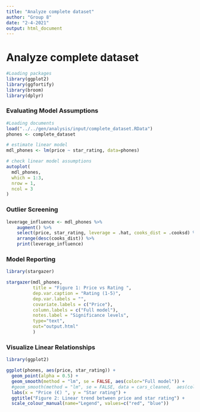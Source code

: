 ```yaml
---
title: "Analyze complete dataset"
author: "Group 8"
date: "2-4-2021"
output: html_document
---
```


# **Analyze complete dataset **

```r
#Loading packages 
library(ggplot2)
library(ggfortify)
library(broom)
library(dplyr)
```

### Evaluating Model Assumptions
```r
#Loading documents
load("../../gen/analysis/input/complete_dataset.RData") 
phones <- complete_dataset

# estimate linear model
mdl_phones <- lm(price ~ star_rating, data=phones)

# check linear model assumptions
autoplot(
  mdl_phones,
  which = 1:3,
  nrow = 1,
  ncol = 3
)
```

### Outlier Screening 
```r
leverage_influence <- mdl_phones %>%
    augment() %>%
    select(price, star_rating, leverage = .hat, cooks_dist = .cooksd) %>%
    arrange(desc(cooks_dist)) %>% 
    print(leverage_influence)
```

### Model Reporting 
```r
library(stargazer)

stargazer(mdl_phones,
          title = "Figure 1: Price vs Rating ",
          dep.var.caption = "Rating (1-5)",  
          dep.var.labels = "",  
          covariate.labels = c("Price"),  
          column.labels = c("Full model"),
          notes.label = "Significance levels",  
          type="text",
          out="output.html"  
          )
```

### Visualize Linear Relationships
```r
library(ggplot2)

ggplot(phones, aes(price, star_rating)) +
  geom_point(alpha = 0.5) +  
  geom_smooth(method = "lm", se = FALSE, aes(color="Full model")) +
  #geom_smooth(method = "lm", se = FALSE, data = cars_cleaned,  aes(color="Outlier excluded"))  +
  labs(x = "Price (€) ", y = "Star rating") +  
  ggtitle("Figure 2: Linear trend between price and star rating") +
  scale_colour_manual(name="Legend", values=c("red", "blue"))
```